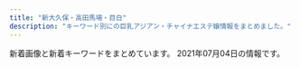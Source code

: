```yaml
---
title: "新大久保・高田馬場・目白"
description: "キーワード別にの巨乳アジアン・チャイナエステ嬢情報をまとめました。"
---
```


新着画像と新着キーワードをまとめています。
2021年07月04日の情報です。

<DmmAffiliateIns />
<KeywordTable
  shops={
    [
    {
        "name": "Pretty \uff5e\u30d7\u30ea\u30c6\u30a3\u30fc\uff5e",
        "keywords": {},
        "station": "JR\u9ad8\u7530\u99ac\u5834\u99c5",
        "url": "http://pretty.este.work/",
        "img_links": [
            "http://pretty.este.work/staff_t.jpg",
            "http://pretty.este.work/tg.jpg",
            "http://pretty.este.work/news.jpg",
            "http://pretty.este.work/3.jpg",
            "http://pretty.este.work/ayumi.jpg",
            "http://pretty.este.work/int1.png",
            "http://pretty.este.work/sayurin.jpg",
            "http://pretty.este.work/rec1.png",
            "http://pretty.este.work/hana.jpg",
            "http://pretty.este.work/4.jpg",
            "http://pretty.este.work/sakura.jpg",
            "http://pretty.este.work/1.jpg",
            "http://pretty.este.work/nana.jpg",
            "http://pretty.este.work/interior_t.jpg",
            "http://pretty.este.work/rec2.png",
            "http://pretty.este.work/aa.jpg",
            "http://pretty.este.work/up.jpg",
            "http://pretty.este.work/2.jpg",
            "http://pretty.este.work/head.jpg"
        ]
    },
    {
        "keywords": {},
        "img_links": [
            "http://kobo.mssg.jp/images/staff_5.jpg",
            "http://kobo.mssg.jp/layer/images/top/top_01.jpg",
            "http://kobo.mssg.jp/layer/images/top/top_04.jpg",
            "http://kobo.mssg.jp/images/info.png",
            "http://kobo.mssg.jp/images/staff_4.jpg",
            "http://kobo.mssg.jp/layer/images/top/top_06.jpg",
            "http://kobo.mssg.jp/images/top2.jpg",
            "http://kobo.mssg.jp/images/staff_2a.jpg",
            "http://kobo.mssg.jp/images/staff_8.jpg",
            "http://kobo.mssg.jp/images/wenzi-staff.png",
            "http://kobo.mssg.jp/images/top1.jpg",
            "http://kobo.mssg.jp/images/staff_8a.jpg",
            "http://kobo.mssg.jp/images/staff_bj4.png",
            "http://kobo.mssg.jp/images/staff_9a.jpg",
            "http://kobo.mssg.jp/images/staff_2b.jpg",
            "http://kobo.mssg.jp/layer/images/top/top_02.jpg",
            "http://kobo.mssg.jp/images/s_info.png",
            "http://kobo.mssg.jp/layer/images/top/top_03.jpg",
            "http://kobo.mssg.jp/images/1.jpg",
            "http://kobo.mssg.jp/layer/images/top.jpg",
            "http://kobo.mssg.jp/layer/images/top/top_08.png",
            "http://kobo.mssg.jp/images/staff_10a.jpg",
            "http://kobo.mssg.jp/images/staff_9b.jpg",
            "http://kobo.mssg.jp/layer/images/top/top_05.jpg",
            "http://kobo.mssg.jp/images/staff_bj1.png"
        ],
        "name": "\u6c34\u8272-\u30df\u30ba\u30a4\u30ed-",
        "url": "http://kobo.mssg.jp/",
        "station": "JR\u5927\u4e45\u4fdd\u99c5\u5317\u53e3"
    },
    {
        "img_links": [
            "http://familiar.tyo.cm/photos/sites/37/2019/10/2019102408541458.jpg",
            "http://familiar.tyo.cm/photos/sites/37/2019/03/2019032406115440.jpg",
            "http://familiar.tyo.cm/photos/sites/37/2019/03/2019032406115491.jpg",
            "http://familiar.tyo.cm/photos/sites/37/2019/06/2019061502562797.jpg",
            "http://familiar.tyo.cm/photos/sites/37/2018/12/2018121903013346.jpg",
            "http://familiar.tyo.cm/photos/sites/37/2019/12/2019120401354873.jpg",
            "http://familiar.tyo.cm/photos/sites/37/2019/12/2019120502265383.jpg",
            "http://familiar.tyo.cm/photos/sites/37/2019/10/2019100304481325.jpg",
            "http://familiar.tyo.cm/images/s_staff.jpg",
            "http://familiar.tyo.cm/images/top.png",
            "http://familiar.tyo.cm/photos/sites/37/2019/03/2019032406115451.jpg",
            "http://familiar.tyo.cm/photos/sites/37/2019/03/2019032406115598.jpg",
            "http://familiar.tyo.cm/photos/sites/37/2019/03/2019032406115446.jpg",
            "http://familiar.tyo.cm/images/s_link.jpg",
            "http://familiar.tyo.cm/photos/sites/37/2019/12/2019120401354980.jpg",
            "http://familiar.tyo.cm/images/mobile.jpg",
            "http://familiar.tyo.cm/photos/sites/37/2021/05/2021052506414738.jpg",
            "http://familiar.tyo.cm/photos/sites/37/2019/11/2019112002511160.jpg",
            "http://familiar.tyo.cm/photos/sites/37/2019/06/2019060406241084.jpg",
            "http://familiar.tyo.cm/photos/sites/37/2019/12/2019120401355046.jpg",
            "http://familiar.tyo.cm/photos/sites/37/2019/06/2019061502562745.jpg",
            "http://familiar.tyo.cm/photos/sites/37/2019/06/2019062210030384.jpg",
            "http://familiar.tyo.cm/photos/sites/37/2019/03/2019031806471671.jpg",
            "http://familiar.tyo.cm/photos/sites/37/2019/03/2019032406115311.jpg",
            "http://familiar.tyo.cm/photos/sites/37/2019/03/2019032406115312.jpg",
            "http://familiar.tyo.cm/photos/sites/37/2019/09/2019090503385014.jpg",
            "http://familiar.tyo.cm/photos/sites/37/2019/06/2019060406161857.jpg",
            "http://familiar.tyo.cm/photos/sites/37/2019/11/2019112902341792.jpg",
            "http://familiar.tyo.cm/photos/sites/37/2019/06/201906040617136.jpg",
            "http://familiar.tyo.cm/images/s_news.jpg",
            "http://familiar.tyo.cm/photos/sites/37/2019/09/201909270657496.jpg",
            "http://familiar.tyo.cm/images/1.png",
            "http://familiar.tyo.cm/photos/sites/37/2019/11/2019110802115992.jpg",
            "http://familiar.tyo.cm/images/tel.png",
            "http://familiar.tyo.cm/photos/sites/37/2018/12/2018121903022968.jpg",
            "http://familiar.tyo.cm/photos/sites/37/2019/12/201912130833132.jpg",
            "http://familiar.tyo.cm/photos/sites/37/2019/12/2019120502264671.jpg",
            "http://familiar.tyo.cm/photos/sites/37/2021/05/2021052506592522.jpg",
            "http://familiar.tyo.cm/photos/sites/37/2019/10/2019102502193826.jpg",
            "http://familiar.tyo.cm/photos/sites/37/2019/10/2019102502193551.jpg",
            "http://familiar.tyo.cm/photos/sites/37/2019/06/2019061502562798.jpg"
        ],
        "station": "JR\u65b0\u5927\u4e45\u4fdd\u99c5",
        "url": "http://familiar.tyo.cm/",
        "keywords": {
            "86": 74,
            "D": 152,
            "C": 2,
            "E": 28,
            "83": 7,
            "85": 21,
            "87": 59,
            "88": 21
        },
        "name": "Familiar\u30fb\u30d5\u30a1\u30df\u30ea\u30fc\u30a2"
    },
    {
        "station": "JR\u9ad8\u7530\u99ac\u5834\u99c5\u65e9\u7a32\u7530\u53e3",
        "img_links": [
            "http://www.kity.work/img/erina2.jpg",
            "http://www.kity.work/staff/hiromi.jpg",
            "http://www.kity.work/images/5.jpg",
            "http://www.kity.work/images/ac2.jpg",
            "http://www.kity.work/img/hiromi1.jpg",
            "http://www.kity.work/images/up.jpg",
            "http://www.kity.work/images/6.jpg",
            "http://www.kity.work/images/7.jpg",
            "http://www.kity.work/images/int1.jpg",
            "http://www.kity.work/img/erina1.jpg",
            "http://www.kity.work/images/int2.jpg",
            "http://www.kity.work/images/interior_t.jpg",
            "http://www.kity.work/staff/erina.jpg",
            "http://www.kity.work/img/haru1.jpg",
            "http://www.kity.work/staff/nana.jpg",
            "http://www.kity.work/images/head.jpg",
            "http://www.kity.work/images/staff_t.jpg",
            "http://www.kity.work/img/nana1.jpg",
            "http://www.kity.work/images/news.jpg",
            "http://www.kity.work/images/sys.jpg",
            "http://www.kity.work/images/s1.jpg",
            "http://www.kity.work/images/4.jpg",
            "http://www.kity.work/images/s2.jpg",
            "http://www.kity.work/staff/haru.jpg",
            "http://www.kity.work/images/tg.jpg",
            "http://www.kity.work/images/tel.jpg",
            "http://www.kity.work/images/s1.png"
        ],
        "url": "http://www.kity.work/",
        "name": "\u98a8\u96c5\u5802 \uff5e\u3075\u3046\u304c\u3069\u3046\uff5e",
        "keywords": {}
    },
    {
        "name": "\u697d\u5712",
        "station": "JR\u9ad8\u7530\u99ac\u5834\u99c5\u65e9\u7a32\u7530\u53e3",
        "img_links": [
            "http://massage-1.net/images/top/top_08.png",
            "http://massage-1.net/images/top/top_05.jpg",
            "http://massage-1.net/images/top/top_04.jpg",
            "http://massage-1.net/images/home/top.jpg",
            "http://massage-1.net/images/staff_image/staf_05a.jpg",
            "http://massage-1.net/images/top/top_03.jpg",
            "http://massage-1.net/images/page_top.png",
            "http://massage-1.net/images/top/top_01.jpg",
            "http://massage-1.net/images/top/top_02.jpg",
            "http://massage-1.net/images/top/top_06.jpg"
        ],
        "url": "http://massage-1.net/",
        "keywords": {}
    },
    {
        "url": "https://www.cocoro556.in/",
        "name": "COCORO",
        "keywords": {
            "C": 21,
            "\u30bb\u30af\u30b7\u30fc": 1,
            "E": 1
        },
        "station": "JR\u5927\u4e45\u4fdd\u99c5\u5317\u53e3",
        "img_links": [
            "https://www.cocoro556.in/img/girl/thumb/smain1421b75436b0012f83588e08b8d8eb48c8c2.jpg",
            "https://www.cocoro556.in/img/girl/list/slist144346e3df3ff1cef1386c89c6ba9e9f72e.jpg",
            "https://www.cocoro556.in/img/girl/main/smain1421b75436b0012f83588e08b8d8eb48c8c2.jpg",
            "https://www.cocoro556.in/img/material/p2_t2_subt4.png",
            "https://www.cocoro556.in/img/girl/list/slist16435ee9e4407f412c3d2708030a189f1c0.jpg",
            "https://www.cocoro556.in/img/material/ftel.png",
            "https://www.cocoro556.in/img/material/gm6_rollover.png",
            "https://www.cocoro556.in/img/girl/thumb/smain14634879628e490d1ecf1cd7a9d727569f95.jpg",
            "https://www.cocoro556.in/img/girl/main/smain1491773ceed1a7cd35919e9c6866285fb943.jpg",
            "https://www.cocoro556.in/img/material/top_t3_imgrev1.jpg",
            "https://www.cocoro556.in/img/girl/main/smain164135ee9e4407f412c3d2708030a189f1c0.jpg",
            "https://www.cocoro556.in/img/girl/main/smain1541a1f8e548a2959236fdd0e7abcde80ac7.jpg",
            "https://www.cocoro556.in/img/girl/thumb/smain1671d805234c8fbb465b0ed26b0a1e25b455.jpg",
            "https://www.cocoro556.in/img/girl/thumb/smain1542a1f8e548a2959236fdd0e7abcde80ac7.jpg",
            "https://www.cocoro556.in/img/material/p2_t2_sub_m1_1.png",
            "https://www.cocoro556.in/img/material/p3_t1.png",
            "https://www.cocoro556.in/img/girl/thumb/smain1423ae12bc52cc115b3190fbe6a84a8ffa74.jpg",
            "https://www.cocoro556.in/img/material/gm3_rollout.png",
            "https://www.cocoro556.in/img/material/p6_t2_subt1.png",
            "https://www.cocoro556.in/img/girl/main/smain126142f85375ac3eb532582567360874d2d6.jpg",
            "https://www.cocoro556.in/img/girl/thumb/smain1461f806d031a1244ccfaa8b4d307f6ef6d7.jpg",
            "https://www.cocoro556.in/img/material/photost6.png",
            "https://www.cocoro556.in/img/material/gm1_rollover.png",
            "https://www.cocoro556.in/img/material/p6_t3_subt1.png",
            "https://www.cocoro556.in/img/material/photost2rev1.png",
            "https://www.cocoro556.in/img/material/p6_t1.png",
            "https://www.cocoro556.in/img/material/photost7.png",
            "https://www.cocoro556.in/img/material/p6_t2.png",
            "https://www.cocoro556.in/img/girl/thumb/smain1493773ceed1a7cd35919e9c6866285fb943.jpg",
            "https://www.cocoro556.in/img/girl/thumb/smain126142f85375ac3eb532582567360874d2d6.jpg",
            "https://www.cocoro556.in/img/material/photost3rev1.png",
            "https://www.cocoro556.in/img/material/p2_t2_subt4_m1.png",
            "https://www.cocoro556.in/img/girl/thumb/smain14922dea5bdda380e76839c012ab24bd9f82.jpg",
            "https://www.cocoro556.in/img/material/pd_st3.png",
            "https://www.cocoro556.in/img/girl/thumb/smain16636b52cc464ee28ef5cf18bb2b1e5be8c2.jpg",
            "https://www.cocoro556.in/img/girl/thumb/smain1443346e3df3ff1cef1386c89c6ba9e9f72e.jpg",
            "https://www.cocoro556.in/img/girl/list/slist146f806d031a1244ccfaa8b4d307f6ef6d7.jpg",
            "https://www.cocoro556.in/img/material/pd_st1.png",
            "https://www.cocoro556.in/img/material/p2_t2_sub_m1_2.png",
            "https://www.cocoro556.in/img/girl/thumb/smain16626b52cc464ee28ef5cf18bb2b1e5be8c2.jpg",
            "https://www.cocoro556.in/img/material/pageheaderimg1.jpg",
            "https://www.cocoro556.in/img/girl/thumb/smain1541a1f8e548a2959236fdd0e7abcde80ac7.jpg",
            "https://www.cocoro556.in/img/camp/camp20210403short.jpg",
            "https://www.cocoro556.in/img/material/p2_t2_subt3.png",
            "https://www.cocoro556.in/img/girl/thumb/smain1673d805234c8fbb465b0ed26b0a1e25b455.jpg",
            "https://www.cocoro556.in/img/material/photost4rev1.png",
            "https://www.cocoro556.in/img/girl/thumb/smain1442346e3df3ff1cef1386c89c6ba9e9f72e.jpg",
            "https://www.cocoro556.in/img/girl/thumb/smain1441346e3df3ff1cef1386c89c6ba9e9f72e.jpg",
            "https://www.cocoro556.in/img/girl/main/smain1461f806d031a1244ccfaa8b4d307f6ef6d7.jpg",
            "https://www.cocoro556.in/img/material/p3_1_t1.png",
            "https://www.cocoro556.in/img/camp/camp20210501premium.jpg",
            "https://www.cocoro556.in/img/material/pageheaderimg2.jpg",
            "https://www.cocoro556.in/img/material/p6_t3.png",
            "https://www.cocoro556.in/img/girl/thumb/smain1462f806d031a1244ccfaa8b4d307f6ef6d7.jpg",
            "https://www.cocoro556.in/img/material/gm3_rollover.png",
            "https://www.cocoro556.in/img/material/gm5_rollout.png",
            "https://www.cocoro556.in/img/material/p5_t1.png",
            "https://www.cocoro556.in/img/material/leftinfo.png",
            "https://www.cocoro556.in/img/material/p2_t2_subt5_m2.png",
            "https://www.cocoro556.in/img/material/photost5.png",
            "https://www.cocoro556.in/img/material/p2_t2_subt5_m1.png",
            "https://www.cocoro556.in/img/material/pd_number.png",
            "https://www.cocoro556.in/img/material/photost1.png",
            "https://www.cocoro556.in/img/material/top_t3.png",
            "https://www.cocoro556.in/img/girl/thumb/smain164135ee9e4407f412c3d2708030a189f1c0.jpg",
            "https://www.cocoro556.in/img/material/top_t2.png",
            "https://www.cocoro556.in/img/material/accminimgrev1.jpg",
            "https://www.cocoro556.in/img/girl/main/smain1671d805234c8fbb465b0ed26b0a1e25b455.jpg",
            "https://www.cocoro556.in/img/girl/thumb/smain1491773ceed1a7cd35919e9c6866285fb943.jpg",
            "https://www.cocoro556.in/img/girl/thumb/smain126242f85375ac3eb532582567360874d2d6.jpg",
            "https://www.cocoro556.in/img/material/age_rollout.png",
            "https://www.cocoro556.in/img/material/top_t3_subt1.png",
            "https://www.cocoro556.in/img/material/p2_t2_subt5.png",
            "https://www.cocoro556.in/img/material/mobilesite.png",
            "https://www.cocoro556.in/img/girl/list/slist1666b52cc464ee28ef5cf18bb2b1e5be8c2.jpg",
            "https://www.cocoro556.in/img/girl/main/smain1441346e3df3ff1cef1386c89c6ba9e9f72e.jpg",
            "https://www.cocoro556.in/img/material/pageheaderimg4.jpg",
            "https://www.cocoro556.in/img/material/gm5_rollover.png",
            "https://www.cocoro556.in/img/girl/list/slist154a1f8e548a2959236fdd0e7abcde80ac7.jpg",
            "https://www.cocoro556.in/img/girl/thumb/smain1422b75436b0012f83588e08b8d8eb48c8c2.jpg",
            "https://www.cocoro556.in/img/girl/list/slist149a7ba2e87eeed7d2ede49599bc2037647.jpg",
            "https://www.cocoro556.in/img/girl/thumb/smain126332fd72809eba38056753c1720b05d8d5.jpg",
            "https://www.cocoro556.in/img/material/p2_t2_subt1.png",
            "https://www.cocoro556.in/img/material/gm4_rollout.png",
            "https://www.cocoro556.in/img/material/gm2_rollover.png",
            "https://www.cocoro556.in/img/material/p2_t2_sub_m1_3.png",
            "https://www.cocoro556.in/img/material/gm1_rollout.png",
            "https://www.cocoro556.in/img/material/p2_t2.png",
            "https://www.cocoro556.in/img/girl/list/slist12642f85375ac3eb532582567360874d2d6.jpg",
            "https://www.cocoro556.in/img/material/pageheaderimg3.jpg",
            "https://www.cocoro556.in/img/material/gm6_rollout.png",
            "https://www.cocoro556.in/img/material/top_t1.png",
            "https://www.cocoro556.in/img/material/pd_st2.png",
            "https://www.cocoro556.in/img/material/gm2_rollout.png",
            "https://www.cocoro556.in/img/material/top_t4.png",
            "https://www.cocoro556.in/img/girl/thumb/smain1543ab2e0ee9f9fde8103e9fe80e33b07761.jpg",
            "https://www.cocoro556.in/img/camp/camp20210701.jpg",
            "https://www.cocoro556.in/img/girl/thumb/smain1672d805234c8fbb465b0ed26b0a1e25b455.jpg",
            "https://www.cocoro556.in/img/girl/thumb/smain16616b52cc464ee28ef5cf18bb2b1e5be8c2.jpg",
            "https://www.cocoro556.in/img/girl/list/slist167f0b4414b94d2c934624a47b21815ef54.jpg",
            "https://www.cocoro556.in/img/girl/main/smain16616b52cc464ee28ef5cf18bb2b1e5be8c2.jpg",
            "https://www.cocoro556.in/img/girl/list/slist142b75436b0012f83588e08b8d8eb48c8c2.jpg",
            "https://www.cocoro556.in/img/material/p2_t2_subt2.png"
        ]
    },
    {
        "img_links": [
            "http://www.enchuen.com/images/ban-tel.png",
            "http://www.enchuen.com/images/btn_gnavi02_no.png",
            "http://www.enchuen.com/images/interior03.jpg",
            "http://www.enchuen.com/images/a_qa.png",
            "http://www.enchuen.com/images/top_slider5.jpg",
            "http://www.enchuen.com/images/tel_header.png",
            "http://www.enchuen.com/images/tw_footer.png",
            "http://www.enchuen.com/images/q_qa.png",
            "http://www.enchuen.com/images/btn_gnavi04_no.png",
            "http://www.enchuen.com/images/therapist_kaori.jpg",
            "http://www.enchuen.com/images/therapist_noa_s.jpg",
            "http://www.enchuen.com/images/tw_header.png",
            "http://www.enchuen.com/images/top_slider4.jpg",
            "http://www.enchuen.com/images/h2_qa.png",
            "http://www.enchuen.com/images/interior01_s.jpg",
            "http://www.enchuen.com/images/icon_chi.png",
            "http://www.enchuen.com/images/img_service07.png",
            "http://www.enchuen.com/images/mess_footer.png",
            "http://www.enchuen.com/images/interior02.jpg",
            "http://www.enchuen.com/images/h2_alltherapist.png",
            "http://www.enchuen.com/images/img_aromaoil.png",
            "http://www.enchuen.com/images/top_slider2.jpg",
            "http://www.enchuen.com/images/h2_link01.png",
            "http://www.enchuen.com/images/ins_header.png",
            "http://www.enchuen.com/images/img_slider01.png",
            "http://www.enchuen.com/images/btn_gnavi06_no.png",
            "http://www.enchuen.com/images/therapist_yona.jpg",
            "http://www.enchuen.com/images/interior04.jpg",
            "http://www.enchuen.com/images/h2_information.png",
            "http://www.enchuen.com/images/therapist_noa.jpg",
            "http://www.enchuen.com/images/h2_alliancegide2.png",
            "http://www.enchuen.com/images/interior01.jpg",
            "http://www.enchuen.com/images/interior02_s.jpg",
            "http://www.enchuen.com/images/h2_instagam.png",
            "http://www.enchuen.com/images/top_slider1.jpg",
            "http://www.enchuen.com/images/img_service01.png",
            "http://www.enchuen.com/images/top_slider6.jpg",
            "http://www.enchuen.com/images/top_slider3.jpg",
            "http://www.enchuen.com/images/therapist_yume_s.jpg",
            "http://www.enchuen.com/images/img_service03.png",
            "http://www.enchuen.com/images/therapist_yona_s.jpg",
            "http://www.enchuen.com/images/img_service06.png",
            "http://www.enchuen.com/images/img_service04.png",
            "http://www.enchuen.com/images/therapist_yume.jpg",
            "http://www.enchuen.com/images/interior04_s.jpg",
            "http://www.enchuen.com/images/img_slider03.png",
            "http://www.enchuen.com/images/img_comimgsoon.jpg",
            "http://www.enchuen.com/images/h2_twitter.png",
            "http://www.enchuen.com/images/pagetop.png",
            "http://www.enchuen.com/images/mail_header.png",
            "http://www.enchuen.com/images/interior03_s.jpg",
            "http://www.enchuen.com/images/h2_linkban.png",
            "http://www.enchuen.com/images/btn_gnavi05_no.png",
            "http://www.enchuen.com/images/btn_gnavi01_no.png",
            "http://www.enchuen.com/images/img_slider02.png",
            "http://www.enchuen.com/images/icon_eng.png",
            "http://www.enchuen.com/images/img_service02.png",
            "http://www.enchuen.com/images/img_service05.png",
            "http://www.enchuen.com/images/h2_contact.png",
            "http://www.enchuen.com/images/therapist_kaori_s.jpg",
            "http://www.enchuen.com/images/h2_alliancegide.png",
            "http://www.enchuen.com/images/ins_footer.png",
            "http://www.enchuen.com/images/h2_servicecontents.png",
            "http://www.enchuen.com/images/btn_gnavi03_no.png"
        ],
        "keywords": {
            "C": 4
        },
        "url": "http://www.enchuen.com/",
        "name": "\u7e01\u4e2d\u7e01\uff5e\u3048\u3093\u3061\u3085\u3046\u3048\u3093\uff5e",
        "station": "JR\u65b0\u5927\u4e45\u4fdd\u99c5"
    },
    {
        "name": "\u99ac\u5834one",
        "img_links": [
            "http://familiar.ests.jp/images/s_staff.png",
            "http://familiar.ests.jp/images/info.png",
            "http://familiar.ests.jp/photos/sites/33/2019/09/2019092718554568.jpg",
            "http://familiar.ests.jp/images/nei_bj1.png",
            "http://familiar.ests.jp/images/staff_bj1s.png",
            "http://familiar.ests.jp/photos/sites/33/2019/09/2019092318545965.jpg",
            "http://familiar.ests.jp/images/top.jpg",
            "http://familiar.ests.jp/images/staff_bj4s.png",
            "http://familiar.ests.jp/images/s_service.png",
            "http://familiar.ests.jp/images/mobile.jpg",
            "http://familiar.ests.jp/photos/sites/33/2019/07/2019073009094778.jpg",
            "http://familiar.ests.jp/images/news.png",
            "http://familiar.ests.jp/photos/sites/33/2020/10/2020101409554799.jpg",
            "http://familiar.ests.jp/photos/sites/33/2020/10/2020101901153954.jpg",
            "http://familiar.ests.jp/photos/sites/33/2019/09/2019092718570723.jpg",
            "http://familiar.ests.jp/images/s_link.png",
            "http://familiar.ests.jp/images/acc.png",
            "http://familiar.ests.jp/images/service.jpg",
            "http://familiar.ests.jp/images/bian.jpg"
        ],
        "url": "http://familiar.ests.jp/",
        "keywords": {
            "86": 3,
            "C": 18,
            "83": 3
        },
        "station": "JR\u9ad8\u7530\u99ac\u5834\u99c5\u65e9\u7a32\u7530\u53e3"
    },
    {
        "name": "RAN\uff5e\u30e9\u30f3\uff5e",
        "url": "http://esthe.top/",
        "keywords": {},
        "img_links": [
            "http://esthe.top/images/acs_ima/access-03.jpg",
            "http://esthe.top/images/demo/slider/tooltips/slide5.png",
            "http://esthe.top/images/demo/slider/tooltips/slide4.png",
            "http://esthe.top/images/acs_ima/access-04.jpg",
            "http://esthe.top/images/staff_images/staff_010a.jpg",
            "http://esthe.top/images/demo/slider/images/slide3.png",
            "http://esthe.top/images/demo/slider/images/slide4.png",
            "http://esthe.top/images/room_images/gallery-02.jpg",
            "http://esthe.top/images/demo/slider/tooltips/slide2.png",
            "http://esthe.top/images/staff_images/staff_01b.jpg",
            "http://esthe.top/images/acs_ima/access-02.jpg",
            "http://esthe.top/images/room_images/gallery-03.jpg",
            "http://esthe.top/images/an_2_06.jpg",
            "http://esthe.top/images/Bottom_02.jpg",
            "http://esthe.top/images/an_1_05.jpg",
            "http://esthe.top/images/room_images/gallery-05.jpg",
            "http://esthe.top/images/an_1_02.jpg",
            "http://esthe.top/images/an_1_03.jpg",
            "http://esthe.top/images/an_2_02.jpg",
            "http://esthe.top/images/room_images/index-02.jpg",
            "http://esthe.top/images/an_2_03.jpg",
            "http://esthe.top/images/demo/slider/images/slide5.png",
            "http://esthe.top/images/acs_ima/access-01.jpg",
            "http://esthe.top/images/staff_images/staff_04b.jpg",
            "http://esthe.top/images/demo/slider/tooltips/slide3.png",
            "http://esthe.top/images/staff_images/staff_09b.jpg",
            "http://esthe.top/images/staff_images/staff_010b.jpg",
            "http://esthe.top/images/an_1_06.jpg",
            "http://esthe.top/images/room_images/index-01.jpg",
            "http://esthe.top/images/room_images/gallery-04.jpg",
            "http://esthe.top/images/staff_images/staff_09a.jpg",
            "http://esthe.top/images/an_2_04.jpg",
            "http://esthe.top/images/demo/slider/images/slide1.png",
            "http://esthe.top/images/staff_images/staff_013a.jpg",
            "http://esthe.top/images/QRcode.jpg",
            "http://esthe.top/images/staff_images/staff_012a.jpg",
            "http://esthe.top/images/demo/slider/images/slide2.png",
            "http://esthe.top/images/Bottom_01.jpg",
            "http://esthe.top/images/staff_images/staff_07a.jpg",
            "http://esthe.top/images/an_1_04.jpg",
            "http://esthe.top/images/room_images/gallery-06.jpg",
            "http://esthe.top/images/staff_images/staff_014a.jpg",
            "http://esthe.top/images/an_1_07.jpg",
            "http://esthe.top/images/room_images/gallery-01.jpg",
            "http://esthe.top/images/an_2_07.jpg",
            "http://esthe.top/images/an_2_05.jpg",
            "http://esthe.top/images/demo/slider/tooltips/slide1.png",
            "http://esthe.top/images/staff_images/staff_07b.jpg",
            "http://esthe.top/images/staff_images/staff_04a.jpg",
            "http://esthe.top/images/index_02.jpg",
            "http://esthe.top/images/staff_images/staff_01a.jpg"
        ],
        "station": "JR\u9ad8\u7530\u99ac\u5834\u99c5\u6771\u53e3"
    },
    {
        "name": "Rabenda\u30fb\u30e9\u30d9\u30f3\u30c0\u30fc",
        "keywords": {},
        "station": "JR\u5927\u4e45\u4fdd\u99c5\u5317\u53e3",
        "img_links": [],
        "url": "http://gogonoheya.ies.fun/"
    },
    {
        "keywords": {},
        "name": "\u604b",
        "station": "JR\u9ad8\u7530\u99ac\u5834\u99c5\u65e9\u7a32\u7530\u53e3",
        "img_links": [
            "http://tkoi.work/images/int1.png",
            "http://tkoi.work/images/4.jpg",
            "http://tkoi.work/sp/images/newsb.png",
            "http://tkoi.work/sp/images/staff_t.png",
            "http://tkoi.work/images/news.png",
            "http://tkoi.work/images/2.jpg",
            "http://tkoi.work/images/int2.png",
            "http://tkoi.work/images/sm.jpg",
            "http://tkoi.work/sp/images/3.jpg",
            "http://tkoi.work/sp/img/riri1.jpg",
            "http://tkoi.work/images/sys2.png",
            "http://tkoi.work/images/main_footer.jpg",
            "http://tkoi.work/img/riri1.jpg",
            "http://tkoi.work/img/koko1.jpg",
            "http://tkoi.work/images/staff_t.jpg",
            "http://tkoi.work/sp/menu/top.jpg",
            "http://tkoi.work/images/b1.jpg",
            "http://tkoi.work/img/ai1.jpg",
            "http://tkoi.work/sp/images/1.jpg",
            "http://tkoi.work/sp/img/koko1.jpg",
            "http://tkoi.work/img/mika1.jpg",
            "http://tkoi.work/sp/images/info.png",
            "http://tkoi.work/sp/images/interior_t.png",
            "http://tkoi.work/sp/images/rec2.png",
            "http://tkoi.work/sp/img/ai1.jpg",
            "http://tkoi.work/sp/images/info_t.jpg",
            "http://tkoi.work/images/main_top.jpg",
            "http://tkoi.work/images/interior_t.jpg",
            "http://tkoi.work/images/b3.jpg",
            "http://tkoi.work/sp/images/ac1.jpg",
            "http://tkoi.work/sp/images/tel.jpg",
            "http://tkoi.work/sp/images/2.jpg",
            "http://tkoi.work/images/head.jpg",
            "http://tkoi.work/images/b2.jpg",
            "http://tkoi.work/images/sys1.png",
            "http://tkoi.work/sp/images/4.jpg",
            "http://tkoi.work/sp/images/rec1.png",
            "http://tkoi.work/sp/img/mika1.jpg",
            "http://tkoi.work/sp/images/ac2.png",
            "http://tkoi.work/sp/menu/staff.jpg",
            "http://tkoi.work/sp/images/footer.png",
            "http://tkoi.work/sp/images/news.jpg",
            "http://tkoi.work/images/mobile.jpg",
            "http://tkoi.work/images/3.jpg",
            "http://tkoi.work/sp/images/int1.png",
            "http://tkoi.work/images/ta.jpg",
            "http://tkoi.work/sp/images/head.jpg",
            "http://tkoi.work/sp/images/sys.png",
            "http://tkoi.work/sp/images/int2.png",
            "http://tkoi.work/images/s1.png",
            "http://tkoi.work/images/1.jpg"
        ],
        "url": "http://tkoi.work/"
    },
    {
        "keywords": {
            "E": 2,
            "D": 2,
            "C": 3,
            "88": 3,
            "86": 4
        },
        "station": "JR\u9ad8\u7530\u99ac\u5834\u99c5",
        "img_links": [
            "http://www.aromaonly1.com/uploads/56e94a67d1aa4ea89d5f2064a387ab96.jpg",
            "http://www.aromaonly1.com/images/index_01.jpg",
            "http://www.aromaonly1.com/uploads/39a20c0f1405de5aa73fad53492e41be.jpg",
            "http://www.aromaonly1.com/images/index_02.jpg",
            "http://www.aromaonly1.com/images/index_12.jpg",
            "http://www.aromaonly1.com/images/service_10.jpg",
            "http://www.aromaonly1.com/uploads/e01fa669285bc99ba782abfd90a08bb2.jpg",
            "http://www.aromaonly1.com/uploads/0d74a4af5e268e3562daa56048c13906.jpg",
            "http://www.aromaonly1.com/uploads/18799c1985ca7d1cd026808323ec51c2.jpg",
            "http://www.aromaonly1.com/images/index_19.jpg",
            "http://www.aromaonly1.com/images/index_08.jpg",
            "http://www.aromaonly1.com/images/interior_10.jpg",
            "http://www.aromaonly1.com/images/index_18.jpg",
            "http://www.aromaonly1.com/uploads/ac75f516de3602f2ed5de1d9e2383a35.jpg",
            "http://www.aromaonly1.com/uploads/2f5941103973429d3981087968a845a3.jpg",
            "http://www.aromaonly1.com/images/index_17.jpg",
            "http://www.aromaonly1.com/images/index_21.jpg",
            "http://www.aromaonly1.com/uploads/66dc68de1f9c001b6f15d52303314efc.jpg",
            "http://www.aromaonly1.com/uploads/3e6ede4dd71b9611bfc0fc01fff82057.jpg",
            "http://www.aromaonly1.com/images/index_11.jpg",
            "http://www.aromaonly1.com/images/index_04.jpg",
            "http://www.aromaonly1.com/images/index_14.jpg",
            "http://www.aromaonly1.com/images/link_10.jpg",
            "http://www.aromaonly1.com/images/index_06.jpg",
            "http://www.aromaonly1.com/uploads/5f4083d49285cbe64774b1bd70e86150.jpg",
            "http://www.aromaonly1.com/images/service_11.jpg",
            "http://www.aromaonly1.com/my_work/images/pic1.png",
            "http://www.aromaonly1.com/images/index_20.jpg",
            "http://www.aromaonly1.com/images/index_03.jpg",
            "http://www.aromaonly1.com/images/index_07.jpg",
            "http://www.aromaonly1.com/images/index_05.jpg",
            "http://www.aromaonly1.com/uploads/015cba9c432d730d26583fe998534fa6.jpg",
            "http://www.aromaonly1.com/uploads/b43afdf6c0db7020b472f89b05664984.jpg",
            "http://www.aromaonly1.com/images/index_16.jpg",
            "http://www.aromaonly1.com/uploads/c24b4a66b959c50d941c227e2167e47a.jpg",
            "http://www.aromaonly1.com/images/index_15.jpg",
            "http://www.aromaonly1.com/uploads/8e9e8b4d89b256773f17dff61368328c.jpg",
            "http://www.aromaonly1.com/images/fanhui.png",
            "http://www.aromaonly1.com/images/girls_10.jpg",
            "http://www.aromaonly1.com/images/aromaonly1_468x60.png"
        ],
        "url": "http://www.aromaonly1.com/",
        "name": "NEW ONLY ONE"
    },
    {
        "name": "Lovely Heart \u5927\u4e45\u4fdd\u5225\u9928",
        "url": "http://aes-treat.com/",
        "station": "JR\u5927\u4e45\u4fdd\u99c5\u5317\u53e3",
        "keywords": {
            "C": 38
        },
        "img_links": [
            "http://aes-treat.com/img/ttl_staff.png",
            "http://aes-treat.com/scdl/staff/10171mb.jpg",
            "http://aes-treat.com/img/ttl_mobile.jpg",
            "http://aes-treat.com/scdl/staff/11081.jpg",
            "http://aes-treat.com/scdl/staff/11101.jpg",
            "http://aes-treat.com/scdl/staff/10721.jpg",
            "http://aes-treat.com/scdl/staff/11211mb.jpg",
            "http://aes-treat.com/scdl/staff/10681mb.jpg",
            "http://aes-treat.com/scdl/staff/10811.jpg",
            "http://aes-treat.com/scdl/staff/10972.jpg",
            "http://aes-treat.com/scdl/staff/10891.jpg",
            "http://aes-treat.com/scdl/staff/11161mb.jpg",
            "http://aes-treat.com/scdl/staff/10981.jpg",
            "http://aes-treat.com/scdl/staff/10771.jpg",
            "http://aes-treat.com/scdl/staff/10941.jpg",
            "http://aes-treat.com/scdl/staff/11111.jpg",
            "http://aes-treat.com/scdl/staff/11191.jpg",
            "http://aes-treat.com/scdl/staff/11041mb.jpg",
            "http://aes-treat.com/scdl/staff/10841mb.jpg",
            "http://aes-treat.com/scdl/staff/11151mb.jpg",
            "http://aes-treat.com/scdl/staff/11091mb.jpg",
            "http://aes-treat.com/scdl/staff/11121.jpg",
            "http://aes-treat.com/scdl/staff/10971mb.jpg",
            "http://aes-treat.com/pic/top1.jpg",
            "http://aes-treat.com/scdl/staff/10902.jpg",
            "http://aes-treat.com/scdl/staff/10721mb.jpg",
            "http://aes-treat.com/pic/head.jpg",
            "http://aes-treat.com/scdl/staff/10971.jpg",
            "http://aes-treat.com/img/ttl_att.png",
            "http://aes-treat.com/scdl/staff/10811mb.jpg",
            "http://aes-treat.com/scdl/staff/11091.jpg",
            "http://aes-treat.com/scdl/staff/10171.jpg",
            "http://aes-treat.com/pic/top2.jpg",
            "http://aes-treat.com/scdl/staff/11162.jpg",
            "http://aes-treat.com/scdl/staff/10771mb.jpg",
            "http://aes-treat.com/scdl/staff/10842.jpg",
            "http://aes-treat.com/scdl/staff/11131mb.jpg",
            "http://aes-treat.com/scdl/staff/11211.jpg",
            "http://aes-treat.com/scdl/staff/10861mb.jpg",
            "http://aes-treat.com/scdl/staff/11241.jpg",
            "http://aes-treat.com/scdl/staff/11241mb.jpg",
            "http://aes-treat.com/scdl/staff/11081mb.jpg",
            "http://aes-treat.com/scdl/staff/10841.jpg",
            "http://aes-treat.com/scdl/staff/11161.jpg",
            "http://aes-treat.com/img/ttl_attbnr.jpg",
            "http://aes-treat.com/scdl/staff/10681.jpg",
            "http://aes-treat.com/scdl/staff/10861.jpg",
            "http://aes-treat.com/scdl/staff/11231mb.jpg",
            "http://aes-treat.com/scdl/staff/11101mb.jpg",
            "http://aes-treat.com/scdl/staff/11111mb.jpg",
            "http://aes-treat.com/scdl/staff/10651.jpg",
            "http://aes-treat.com/scdl/staff/11191mb.jpg",
            "http://aes-treat.com/scdl/staff/11051mb.jpg",
            "http://aes-treat.com/scdl/staff/10901mb.jpg",
            "http://aes-treat.com/scdl/staff/10891mb.jpg",
            "http://aes-treat.com/scdl/staff/11051.jpg",
            "http://aes-treat.com/scdl/staff/10981mb.jpg",
            "http://aes-treat.com/scdl/staff/10941mb.jpg",
            "http://aes-treat.com/scdl/staff/11231.jpg",
            "http://aes-treat.com/scdl/staff/11041.jpg",
            "http://aes-treat.com/img/ttl_nouka.jpg",
            "http://aes-treat.com/img/ttl_sister.png",
            "http://aes-treat.com/scdl/staff/10901.jpg",
            "http://aes-treat.com/i/files/homeimg.jpg",
            "http://aes-treat.com/scdl/staff/11121mb.jpg",
            "http://aes-treat.com/scdl/staff/10651mb.jpg",
            "http://aes-treat.com/img/system/campaign.jpg",
            "http://aes-treat.com/scdl/staff/11131.jpg",
            "http://aes-treat.com/scdl/staff/11151.jpg"
        ]
    },
    {
        "keywords": {
            "C": 39,
            "G": 1,
            "\u30c0\u30a4\u30ca\u30de\u30a4\u30c8": 1,
            "E": 3
        },
        "station": "JR\u5927\u4e45\u4fdd\u99c5\u5317\u53e3",
        "url": "https://est-hana.com/",
        "name": "\u82b1",
        "img_links": [
            "https://est-hana.com/img/material/gm2_rollout.png",
            "https://est-hana.com/img/girl/list/slist187110f9d5212fd19d8b8410ec6bff294e6.jpg",
            "https://est-hana.com/img/material/top_t3.png",
            "https://est-hana.com/img/whatnew/hana20210701.png",
            "https://est-hana.com/img/girl/list/slist193a69a1a063a3159e298d18b691542266d.jpg",
            "https://est-hana.com/img/material/massap5.jpg",
            "https://est-hana.com/img/girl/list/sface19753ce52e0264e81a8a42e5d3c84dd833e.jpg",
            "https://est-hana.com/img/girl/thumb/smain193281777917c863b2cd265723b9cb5a3c32.jpg",
            "https://est-hana.com/img/girl/list/sface191ec56c0d5cc68365ea11e2e52a40272d8.jpg",
            "https://est-hana.com/img/girl/list/s163_face.jpg",
            "https://est-hana.com/img/material/detailwaku.png",
            "https://est-hana.com/img/material/massap7.jpg",
            "https://est-hana.com/img/whatnew/20200304.jpg",
            "https://est-hana.com/img/girl/main/smain184149673a0eecbfdaab27d1a016ce6f4281.jpg",
            "https://est-hana.com/img/material/massa_t1.png",
            "https://est-hana.com/img/material/gm3_rollout.png",
            "https://est-hana.com/img/material/systme_t1.png",
            "https://est-hana.com/img/material/photorenew2rev1.jpg",
            "https://est-hana.com/img/girl/pickup/topgirl20180908131653.png",
            "https://est-hana.com/img/material/sys_course3_rev1.png",
            "https://est-hana.com/img/girl/pickup/pickup20190528135649.jpg",
            "https://est-hana.com/img/girl/list/s88_list.jpg",
            "https://est-hana.com/img/girl/list/sface199a8b144d9cbd006fc9dffdf23ad77de07.jpg",
            "https://est-hana.com/img/material/top_t2.png",
            "https://est-hana.com/img/material/top_t2_img_rev2.jpg",
            "https://est-hana.com/img/girl/thumb/smain1913da4fa2da2e801312734721e1a44d8e19.jpg",
            "https://est-hana.com/img/girl/list/slist8365230fc40840a020ba3ed47600db4b4a.jpg",
            "https://est-hana.com/img/girl/list/s77_face.jpg",
            "https://est-hana.com/img/girl/list/s139_face.jpg",
            "https://est-hana.com/img/girl/thumb/s173_2.jpg",
            "https://est-hana.com/img/girl/pickup/pickup20180830201105.jpg",
            "https://est-hana.com/img/material/staff_t1.png",
            "https://est-hana.com/img/girl/main/smain2011f76f2060b2832bbbbc9d7dcf4a818dfe.jpg",
            "https://est-hana.com/img/girl/list/sface190e7f2a11706f93c08ab1eb76c57c0a501.jpg",
            "https://est-hana.com/img/girl/list/s75_list.jpg",
            "https://est-hana.com/img/girl/thumb/smain19725e2ed7efe2de621955e09d12295a13ee.jpg",
            "https://est-hana.com/img/girl/pickup/topgirl20180308214256.png",
            "https://est-hana.com/img/girl/thumb/smain1912da4fa2da2e801312734721e1a44d8e19.jpg",
            "https://est-hana.com/img/girl/pickup/topgirl20180526173824.png",
            "https://est-hana.com/img/girl/thumb/smain18725b09cd881b1f036f9f4970616c10b474.jpg",
            "https://est-hana.com/img/girl/thumb/smain184149673a0eecbfdaab27d1a016ce6f4281.jpg",
            "https://est-hana.com/img/girl/main/s86_1.jpg",
            "https://est-hana.com/img/material/w0.png",
            "https://est-hana.com/img/girl/pickup/pickup20191214162524.jpg",
            "https://est-hana.com/img/girl/thumb/smain1931e3a7504f14e2050f14cb6782d72bb46c.jpg",
            "https://est-hana.com/img/material/click_tel_btn.png",
            "https://est-hana.com/img/girl/main/smain1901e7f2a11706f93c08ab1eb76c57c0a501.jpg",
            "https://est-hana.com/img/material/sys_course2_rev2.png",
            "https://est-hana.com/img/girl/thumb/smain1871110bf62c88dcefca310cdc127f9b11f2.jpg",
            "https://est-hana.com/img/material/staffdetail_t1.png",
            "https://est-hana.com/img/girl/pickup/pickup20180526173711.jpg",
            "https://est-hana.com/img/material/hosi4.png",
            "https://est-hana.com/img/girl/list/s86_list.jpg",
            "https://est-hana.com/img/girl/list/s173_face.jpg",
            "https://est-hana.com/img/material/top_t5.png",
            "https://est-hana.com/img/girl/list/sface201dc74ab8dea78d771771d5fda7bccc989.jpg",
            "https://est-hana.com/img/material/staff_t1rev1.png",
            "https://est-hana.com/img/girl/thumb/smain1901e7f2a11706f93c08ab1eb76c57c0a501.jpg",
            "https://est-hana.com/img/material/topflashimg1.jpg",
            "https://est-hana.com/img/material/systme_t2.png",
            "https://est-hana.com/img/material/top_t6.png",
            "https://est-hana.com/img/girl/pickup/pickup20190227121102.jpg",
            "https://est-hana.com/img/girl/thumb/smain1102404ef9fc79e2a0a04d64b621c22a0c77.jpg",
            "https://est-hana.com/img/girl/list/s139_list.jpg",
            "https://est-hana.com/img/material/photorenew1.jpg",
            "https://est-hana.com/img/material/gm4_rollout.png",
            "https://est-hana.com/img/girl/list/sface110404ef9fc79e2a0a04d64b621c22a0c77.jpg",
            "https://est-hana.com/img/material/age.png",
            "https://est-hana.com/img/material/accsess_picter2.jpg",
            "https://est-hana.com/img/material/day.png",
            "https://est-hana.com/img/girl/thumb/smain184249673a0eecbfdaab27d1a016ce6f4281.jpg",
            "https://est-hana.com/img/girl/list/sface8365230fc40840a020ba3ed47600db4b4a.jpg",
            "https://est-hana.com/img/girl/list/slist199a8b144d9cbd006fc9dffdf23ad77de07.jpg",
            "https://est-hana.com/img/material/massap3.jpg",
            "https://est-hana.com/img/material/massap1.jpg",
            "https://est-hana.com/img/girl/pickup/pickup20190118192153.jpg",
            "https://est-hana.com/img/girl/thumb/s77_2.jpg",
            "https://est-hana.com/img/girl/thumb/smain1911ec56c0d5cc68365ea11e2e52a40272d8.jpg",
            "https://est-hana.com/img/girl/main/s77_1.jpg",
            "https://est-hana.com/img/material/sys_option.png",
            "https://est-hana.com/img/girl/thumb/s75_1.jpg",
            "https://est-hana.com/img/material/infopanel.png",
            "https://est-hana.com/img/girl/list/sface187386757ea62d773ca58e2457fc23b8e13.jpg",
            "https://est-hana.com/img/material/photorenew3.jpg",
            "https://est-hana.com/img/camp/camp20210701.png",
            "https://est-hana.com/img/girl/list/s180_list.jpg",
            "https://est-hana.com/img/girl/list/s173_list.jpg",
            "https://est-hana.com/img/girl/main/smain1891e9ae2d8752cd8b9474ebd62df9909f9b.jpg",
            "https://est-hana.com/img/girl/thumb/s77_1.jpg",
            "https://est-hana.com/img/girl/list/s77_list.jpg",
            "https://est-hana.com/img/material/gm5_rollout.png",
            "https://est-hana.com/img/material/gm6_rollout.png",
            "https://est-hana.com/img/girl/list/slist189e9ae2d8752cd8b9474ebd62df9909f9b.jpg",
            "https://est-hana.com/img/girl/pickup/pickup20190121202926.jpg",
            "https://est-hana.com/img/girl/list/s75_face.jpg",
            "https://est-hana.com/img/girl/pickup/pickup20191208191053.jpg",
            "https://est-hana.com/img/girl/thumb/s77_3.jpg",
            "https://est-hana.com/img/material/gm1_rollout.png",
            "https://est-hana.com/img/girl/list/slist19053cc33bb85f739f63e84c2ae2c41c2eb.jpg",
            "https://est-hana.com/img/girl/main/smain1871110bf62c88dcefca310cdc127f9b11f2.jpg",
            "https://est-hana.com/img/girl/thumb/smain1902e7f2a11706f93c08ab1eb76c57c0a501.jpg",
            "https://est-hana.com/img/material/photorenew5.jpg",
            "https://est-hana.com/img/whatnew/20200401min60.jpg",
            "https://est-hana.com/img/material/sframe2014.png",
            "https://est-hana.com/img/girl/pickup/topgirl20190528141109.png",
            "https://est-hana.com/img/girl/main/smain1911ec56c0d5cc68365ea11e2e52a40272d8.jpg",
            "https://est-hana.com/img/girl/list/slist110d5ce8a5906e2cdaf90af47c9395e0dff.jpg",
            "https://est-hana.com/img/material/hosi5.png",
            "https://est-hana.com/img/girl/pickup/topgirl20140510202547.png",
            "https://est-hana.com/img/girl/list/slist18449673a0eecbfdaab27d1a016ce6f4281.jpg",
            "https://est-hana.com/img/girl/pickup/topgirl20141227182718.png",
            "https://est-hana.com/img/girl/pickup/pickup20190118192257.jpg",
            "https://est-hana.com/img/girl/thumb/smain110138adcf1cf026681bfa9a408199a21890.jpg",
            "https://est-hana.com/img/girl/list/sface189e9ae2d8752cd8b9474ebd62df9909f9b.jpg",
            "https://est-hana.com/img/girl/thumb/smain1891e9ae2d8752cd8b9474ebd62df9909f9b.jpg",
            "https://est-hana.com/img/girl/list/s163_list.jpg",
            "https://est-hana.com/img/girl/main/s75_1.jpg",
            "https://est-hana.com/img/material/accsess_station.png",
            "https://est-hana.com/img/girl/main/s180_1.jpg",
            "https://est-hana.com/img/girl/list/slist191ec56c0d5cc68365ea11e2e52a40272d8.jpg",
            "https://est-hana.com/img/material/returnbtn.png",
            "https://est-hana.com/img/girl/main/smain1931e3a7504f14e2050f14cb6782d72bb46c.jpg",
            "https://est-hana.com/img/girl/thumb/s180_1.jpg",
            "https://est-hana.com/img/girl/pickup/pickup20141227182613.jpeg",
            "https://est-hana.com/img/material/sys_etc.png",
            "https://est-hana.com/img/material/massap6.jpg",
            "https://est-hana.com/img/girl/thumb/smain2011f76f2060b2832bbbbc9d7dcf4a818dfe.jpg",
            "https://est-hana.com/img/girl/pickup/topgirl20140502225842.png",
            "https://est-hana.com/img/whatnew/20200401_mask.jpg",
            "https://est-hana.com/img/girl/thumb/s173_1.jpg",
            "https://est-hana.com/img/girl/list/s86_face.jpg",
            "https://est-hana.com/img/material/sys_course1_rev2.png",
            "https://est-hana.com/img/material/massap2.jpg",
            "https://est-hana.com/img/girl/thumb/s86_1.jpg",
            "https://est-hana.com/img/material/month.png",
            "https://est-hana.com/img/girl/pickup/topgirl20161016054301.png",
            "https://est-hana.com/img/girl/main/smain110138adcf1cf026681bfa9a408199a21890.jpg",
            "https://est-hana.com/img/girl/main/smain197153ce52e0264e81a8a42e5d3c84dd833e.jpg",
            "https://est-hana.com/img/material/top_twitter.png",
            "https://est-hana.com/img/girl/main/s173_1.jpg",
            "https://est-hana.com/img/material/line1.png",
            "https://est-hana.com/img/material/photorenew4.jpg",
            "https://est-hana.com/img/girl/thumb/s88_1.jpg",
            "https://est-hana.com/img/girl/pickup/pickup20181218104555.jpg",
            "https://est-hana.com/img/material/m7.png",
            "https://est-hana.com/img/girl/list/sface18449673a0eecbfdaab27d1a016ce6f4281.jpg",
            "https://est-hana.com/img/girl/thumb/smain197153ce52e0264e81a8a42e5d3c84dd833e.jpg",
            "https://est-hana.com/img/girl/main/s88_1.jpg",
            "https://est-hana.com/img/girl/list/slist19753ce52e0264e81a8a42e5d3c84dd833e.jpg",
            "https://est-hana.com/img/material/d4.png",
            "https://est-hana.com/img/girl/list/s180_face.jpg",
            "https://est-hana.com/img/girl/list/s88_face.jpg",
            "https://est-hana.com/img/material/massap4.jpg",
            "https://est-hana.com/img/girl/list/slist2012ba9beda1a19f1ba57dcc87485d57321.jpg",
            "https://est-hana.com/img/material/top_t4.png",
            "https://est-hana.com/img/girl/list/sface193e3a7504f14e2050f14cb6782d72bb46c.jpg"
        ]
    },
    {
        "img_links": [
            "http://aes-salon.com/scdl/staff/10091mb.jpg",
            "http://aes-salon.com/scdl/staff/10641.jpg",
            "http://aes-salon.com/scdl/staff/10342.jpg",
            "http://aes-salon.com/pic/top1.jpg",
            "http://aes-salon.com/scdl/staff/10501.jpg",
            "http://aes-salon.com/scdl/staff/10411.jpg",
            "http://aes-salon.com/scdl/staff/10562.jpg",
            "http://aes-salon.com/scdl/staff/10122.jpg",
            "http://aes-salon.com/scdl/staff/10351.jpg",
            "http://aes-salon.com/scdl/staff/10591.jpg",
            "http://aes-salon.com/scdl/staff/10651.jpg",
            "http://aes-salon.com/scdl/staff/10571.jpg",
            "http://aes-salon.com/scdl/staff/10121.jpg",
            "http://aes-salon.com/img/ttl_staff.png",
            "http://aes-salon.com/scdl/staff/10351mb.jpg",
            "http://aes-salon.com/scdl/staff/10501mb.jpg",
            "http://aes-salon.com/scdl/staff/10121mb.jpg",
            "http://aes-salon.com/scdl/staff/10592.jpg",
            "http://aes-salon.com/img/ttl_mobile.jpg",
            "http://aes-salon.com/scdl/staff/10671.jpg",
            "http://aes-salon.com/img/access/road4.jpg",
            "http://aes-salon.com/scdl/staff/10691.jpg",
            "http://aes-salon.com/scdl/staff/10731.jpg",
            "http://aes-salon.com/scdl/staff/10461mb.jpg",
            "http://aes-salon.com/img/ttl_attbnr.jpg",
            "http://aes-salon.com/scdl/staff/10711mb.jpg",
            "http://aes-salon.com/scdl/staff/10292.jpg",
            "http://aes-salon.com/scdl/staff/10083.jpg",
            "http://aes-salon.com/scdl/staff/10591mb.jpg",
            "http://aes-salon.com/scdl/staff/10661.jpg",
            "http://aes-salon.com/scdl/staff/10092.jpg",
            "http://aes-salon.com/scdl/staff/10511mb.jpg",
            "http://aes-salon.com/img/ttl_nouka.jpg",
            "http://aes-salon.com/img/ttl_bekan.jpg",
            "http://aes-salon.com/scdl/staff/10441mb.jpg",
            "http://aes-salon.com/scdl/staff/10741.jpg",
            "http://aes-salon.com/scdl/staff/10291.jpg",
            "http://aes-salon.com/scdl/staff/10341.jpg",
            "http://aes-salon.com/scdl/staff/10472.jpg",
            "http://aes-salon.com/scdl/staff/10412.jpg",
            "http://aes-salon.com/scdl/staff/10441.jpg",
            "http://aes-salon.com/scdl/staff/10721mb.jpg",
            "http://aes-salon.com/scdl/staff/10701mb.jpg",
            "http://aes-salon.com/scdl/staff/10621.jpg",
            "http://aes-salon.com/scdl/staff/10601.jpg",
            "http://aes-salon.com/scdl/staff/10462.jpg",
            "http://aes-salon.com/scdl/staff/10471.jpg",
            "http://aes-salon.com/scdl/staff/10561.jpg",
            "http://aes-salon.com/img/ttl_att.png",
            "http://aes-salon.com/pic/top2.jpg",
            "http://aes-salon.com/scdl/staff/10631mb.jpg",
            "http://aes-salon.com/i/files/homeimg.jpg",
            "http://aes-salon.com/scdl/staff/10471mb.jpg",
            "http://aes-salon.com/img/access/road3.jpg",
            "http://aes-salon.com/img/access/roaddm.png",
            "http://aes-salon.com/scdl/staff/10692.jpg",
            "http://aes-salon.com/scdl/staff/10721.jpg",
            "http://aes-salon.com/img/ttl_sister.png",
            "http://aes-salon.com/scdl/staff/10651mb.jpg",
            "http://aes-salon.com/scdl/staff/10641mb.jpg",
            "http://aes-salon.com/scdl/staff/10511.jpg",
            "http://aes-salon.com/scdl/staff/10571mb.jpg",
            "http://aes-salon.com/scdl/staff/10661mb.jpg",
            "http://aes-salon.com/scdl/staff/10602.jpg",
            "http://aes-salon.com/scdl/staff/10621mb.jpg",
            "http://aes-salon.com/scdl/staff/10081mb.jpg",
            "http://aes-salon.com/scdl/staff/10693.jpg",
            "http://aes-salon.com/scdl/staff/10561mb.jpg",
            "http://aes-salon.com/scdl/staff/10091.jpg",
            "http://aes-salon.com/img/access/road1.jpg",
            "http://aes-salon.com/scdl/staff/10502.jpg",
            "http://aes-salon.com/scdl/staff/10671mb.jpg",
            "http://aes-salon.com/img/access/road2.jpg",
            "http://aes-salon.com/scdl/staff/10731mb.jpg",
            "http://aes-salon.com/scdl/staff/10341mb.jpg",
            "http://aes-salon.com/scdl/staff/10461.jpg",
            "http://aes-salon.com/scdl/staff/10691mb.jpg",
            "http://aes-salon.com/scdl/staff/10082.jpg",
            "http://aes-salon.com/scdl/staff/10694.jpg",
            "http://aes-salon.com/scdl/staff/10081.jpg",
            "http://aes-salon.com/scdl/staff/10701.jpg",
            "http://aes-salon.com/scdl/staff/10741mb.jpg",
            "http://aes-salon.com/pic/head.jpg",
            "http://aes-salon.com/scdl/staff/10291mb.jpg",
            "http://aes-salon.com/scdl/staff/10601mb.jpg",
            "http://aes-salon.com/img/system/campaign.jpg",
            "http://aes-salon.com/scdl/staff/10631.jpg",
            "http://aes-salon.com/scdl/staff/10563.jpg",
            "http://aes-salon.com/scdl/staff/10711.jpg",
            "http://aes-salon.com/scdl/staff/10411mb.jpg"
        ],
        "url": "http://aes-salon.com/",
        "name": "Lovely Heart",
        "keywords": {
            "C": 39
        },
        "station": "JR\u5927\u4e45\u4fdd\u99c5\u5317\u53e3"
    },
    {
        "name": "Lui\uff5e\u30eb\u30a4\uff5e",
        "url": "http://www.e-candy.work/",
        "img_links": [
            "http://www.e-candy.work/images/info.png",
            "http://www.e-candy.work/img/aya1.jpg",
            "http://www.e-candy.work/images/11.jpg",
            "http://www.e-candy.work/img/risa1.jpg",
            "http://www.e-candy.work/images/6.jpg",
            "http://www.e-candy.work/img/mimi1.jpg",
            "http://www.e-candy.work/images/8.jpg",
            "http://www.e-candy.work/images/int1.png",
            "http://www.e-candy.work/images/int2.png",
            "http://www.e-candy.work/img/hana1.jpg",
            "http://www.e-candy.work/images/7.jpg",
            "http://www.e-candy.work/images/newface.png",
            "http://www.e-candy.work/images/3.jpg",
            "http://www.e-candy.work/images/tel.jpg",
            "http://www.e-candy.work/images/sys1.jpg",
            "http://www.e-candy.work/images/4.jpg",
            "http://www.e-candy.work/img/miki1.jpg",
            "http://www.e-candy.work/images/s1.png",
            "http://www.e-candy.work/img/nana1.jpg",
            "http://www.e-candy.work/images/news.jpg",
            "http://www.e-candy.work/images/12.jpg",
            "http://www.e-candy.work/images/interior_t.png",
            "http://www.e-candy.work/images/5.jpg",
            "http://www.e-candy.work/images/staff_t.png",
            "http://www.e-candy.work/images/head.jpg",
            "http://www.e-candy.work/img/yui1.jpg",
            "http://www.e-candy.work/images/mobile.jpg",
            "http://www.e-candy.work/img/rina1.jpg",
            "http://www.e-candy.work/images/sys3.png",
            "http://www.e-candy.work/images/1.jpg",
            "http://www.e-candy.work/img/ai1.jpg",
            "http://www.e-candy.work/img/haruka1.jpg",
            "http://www.e-candy.work/images/sys2.jpg",
            "http://www.e-candy.work/images/9.jpg"
        ],
        "keywords": {},
        "station": "\u65b0\u5927\u4e45\u4fdd\u99c5"
    },
    {
        "station": "JR\u5927\u4e45\u4fdd\u99c5\u5357\u53e3",
        "name": "Venus -\u30f4\u30a3\u30fc\u30ca\u30b9-",
        "url": "https://venus.tyo.ac/",
        "img_links": [],
        "keywords": {}
    },
    {
        "keywords": {
            "88": 3,
            "D": 1,
            "87": 4,
            "89": 1,
            "C": 7
        },
        "img_links": [
            "http://www.y-rlx.site/images/index_13.jpg",
            "http://www.y-rlx.site/images/rec.jpg",
            "http://y-rlx.site/images/index_07.jpg",
            "http://www.y-rlx.site/girl/02.jpg",
            "http://www.y-rlx.site/images/index_18.jpg",
            "http://www.y-rlx.site/images/rec_09.jpg",
            "http://www.y-rlx.site/images/upload/thumb/7555ce96672677f4.jpg",
            "http://www.y-rlx.site/images/index_15.jpg",
            "http://www.y-rlx.site/images/index_06.jpg",
            "http://www.y-rlx.site/girl/01.jpg",
            "http://www.y-rlx.site/images/index_03.jpg",
            "http://www.y-rlx.site/images/index_05.jpg",
            "http://www.y-rlx.site/images/index_19.jpg",
            "http://www.y-rlx.site/girl/05.jpg",
            "http://www.y-rlx.site/images/index_08.jpg",
            "http://www.y-rlx.site/images/index_01.jpg",
            "http://www.y-rlx.site/images/card.jpg",
            "http://www.y-rlx.site/girl/03.jpg",
            "http://www.y-rlx.site/images/info_09.jpg",
            "http://www.y-rlx.site/images/upload/thumb/22943222540dae02.jpg",
            "http://www.y-rlx.site/images/index_11.jpg",
            "http://www.y-rlx.site/images/index_02.jpg",
            "http://www.y-rlx.site/images/info.jpg",
            "http://www.y-rlx.site/images/upload/thumb/8094444931bf183e.jpg",
            "http://www.y-rlx.site/images/index_09.jpg",
            "http://www.y-rlx.site/images/upload/thumb/e95087fc68743943.jpg",
            "http://www.y-rlx.site/images/upload/thumb/d36e2b351f872c4a.jpg",
            "http://www.y-rlx.site/images/index_04.jpg",
            "http://www.y-rlx.site/images/upload/thumb/014d074e9b93e9d3.jpg",
            "http://www.y-rlx.site/images/index_10.jpg",
            "http://www.y-rlx.site/images/index_07.jpg",
            "http://y-rlx.site/images/index_04.jpg",
            "http://www.y-rlx.site/images/upload/thumb/6f5c8adf73ecadc0.jpg",
            "http://www.y-rlx.site/images/index_20.jpg",
            "http://www.y-rlx.site/images/staff_09.jpg",
            "http://www.y-rlx.site/images/upload/thumb/296a422030195eea.jpg",
            "http://www.y-rlx.site/girl/04.jpg"
        ],
        "url": "http://www.y-rlx.site/",
        "name": "\u60a0\u30a8\u30b9\u30c6",
        "station": "JR\u9ad8\u7530\u99ac\u5834\u99c5\u65e9\u7a32\u7530\u53e3"
    },
    {
        "station": "JR\u65b0\u5927\u4e45\u4fdd\u99c5",
        "keywords": {},
        "img_links": [
            "https://static.wixstatic.com/media/80a184_37c7b495532e44808fa932ada8728921~mv2.png",
            "https://static.wixstatic.com/media/71aabe_7fde48e91203411687f75bf66049b810~mv2.jpg",
            "https://static.wixstatic.com/media/80a184_685d8785c64448469efbaecd356f0615~mv2.jpg",
            "https://static.wixstatic.com/media/80a184_126746405a7f40f191a12f71b777ea41~mv2.png",
            "https://static.wixstatic.com/media/80a184_fc46eb4762dc45d5aaded3823ed9ff89~mv2.png",
            "https://static.wixstatic.com/media/80a184_60e3e10d71c6473ca82f313fefc49773~mv2.png",
            "https://static.wixstatic.com/media/80a184_d01c61ede293427e90b1ce25be8720c0~mv2.png",
            "https://static.wixstatic.com/media/80a184_5208b825bc574a8e8c38cfed61640f7b~mv2.png",
            "https://static.wixstatic.com/media/80a184_d0c431a3436e444fbe13148d4f1d1722~mv2.png",
            "https://static.wixstatic.com/media/80a184_9dc0d14b20d54a71a6cb9f57217e8a32~mv2.png",
            "https://static.wixstatic.com/media/80a184_f4cca0709e8a42dfbc72e26393934723~mv2.jpg",
            "https://static.wixstatic.com/media/80a184_b70a2c117ac542f79ec2a2014b642be4~mv2.png",
            "https://static.wixstatic.com/media/80a184_6f8a99a76cfa4e8cb6871f8cdc4667f5~mv2.png",
            "https://static.wixstatic.com/media/80a184_a8e12af9159e4af2bbd2cf724caf4e6a~mv2.jpeg"
        ],
        "name": "\u6708\u306e\u82b1",
        "url": "https://tsukinohana88.wixsite.com/index"
    },
    {
        "img_links": [
            "http://www.china-es.info/img/nana1.jpg",
            "http://www.china-es.info/img/hibiki1.jpg",
            "http://www.china-es.info/images/top.jpg",
            "http://www.china-es.info/images/menu/top.jpg",
            "http://www.china-es.info/images/menu/staff.jpg",
            "http://www.china-es.info/img/nana2.jpg",
            "http://www.china-es.info/images/head.jpg",
            "http://www.china-es.info/images/news.jpg",
            "http://www.china-es.info/images/sys3.jpg",
            "http://www.china-es.info/images/int4.jpg",
            "http://www.china-es.info/images/sys2.jpg",
            "http://www.china-es.info/images/mobile.jpg",
            "http://www.china-es.info/images/menu/interior.jpg",
            "http://www.china-es.info/images/rec1.jpg",
            "http://www.china-es.info/images/rec2.jpg",
            "http://www.china-es.info/img/ringo1.jpg",
            "http://www.china-es.info/images/sys1.jpg",
            "http://www.china-es.info/images/int1.jpg",
            "http://www.china-es.info/images/int3.jpg",
            "http://www.china-es.info/images/interior_t.jpg",
            "http://www.china-es.info/images/staff_t.jpg",
            "http://www.china-es.info/images/int2.jpg"
        ],
        "url": "http://www.china-es.info/",
        "keywords": {},
        "station": "JR\u9ad8\u7530\u99ac\u5834\u99c5\u65e9\u7a32\u7530\u53e3",
        "name": "Honey At Home \u30cf\u30cb\u30fc\u30a2\u30c3\u30c8\u30db\u30fc\u30e0"
    },
    {
        "keywords": {},
        "name": "\u6625\u306e\u5922",
        "station": "JR\u65b0\u5927\u4e45\u4fdd\u99c5",
        "url": "http://www.harunoyume.com/",
        "img_links": [
            "http://www.harunoyume.com/images/campaign.jpg",
            "http://www.harunoyume.com/images/discount.jpg",
            "http://www.harunoyume.com/images/service-image.jpg",
            "http://www.harunoyume.com/images/covergirl.jpg"
        ]
    },
    {
        "img_links": [
            "http://p-aroma.work/images/s2.jpg",
            "http://p-aroma.work/images/3.jpg",
            "http://p-aroma.work/images/2.jpg",
            "http://p-aroma.work/images/staff_t.png",
            "http://p-aroma.work/images/mobile.jpg",
            "http://p-aroma.work/staff/mayu.jpg",
            "http://p-aroma.work/staff/mirai.jpg",
            "http://p-aroma.work/staff/haru.jpg",
            "http://p-aroma.work/images/int2.png",
            "http://p-aroma.work/images/6.jpg",
            "http://p-aroma.work/img/mirai1.png",
            "http://p-aroma.work/img/mayu1.png",
            "http://p-aroma.work/images/sys.png",
            "http://p-aroma.work/images/tel.jpg",
            "http://p-aroma.work/images/s1.png",
            "http://p-aroma.work/staff/ayaka.jpg",
            "http://p-aroma.work/images/s1.jpg",
            "http://p-aroma.work/img/ayaka1.png",
            "http://p-aroma.work/staff/kasumi.jpg",
            "http://p-aroma.work/images/interior_t.png",
            "http://p-aroma.work/img/kasumi1.png",
            "http://p-aroma.work/img/haru1.png",
            "http://p-aroma.work/images/int1.png",
            "http://p-aroma.work/images/news.jpg",
            "http://p-aroma.work/img/rina1.png",
            "http://p-aroma.work/staff/rina.jpg",
            "http://p-aroma.work/images/head.jpg",
            "http://p-aroma.work/images/4.jpg",
            "http://p-aroma.work/images/7.jpg",
            "http://p-aroma.work/images/1.jpg"
        ],
        "keywords": {},
        "name": "\u7652\u3057\u306e\u51fa\u4f1a\u3044",
        "station": "JR\u5927\u4e45\u4fdd\u99c5\u5317\u53e3",
        "url": "http://p-aroma.work/"
    }
]
}
/>
<DmmAffiliateScript />
